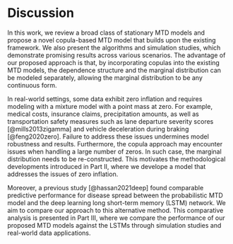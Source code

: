 # Discussion {#sec-ch1-discussion}

In this work, we review a broad class of stationary MTD models and propose a novel copula-based MTD model that builds upon the existing framework. We also present the algorithms and simulation studies, which demonstrate promising results across various scenarios. The advantage of our proposed approach is that, by incorporating copulas into the existing MTD models, the dependence structure and the marginal distribution can be modeled separately, allowing the marginal distribution to be any continuous form. 

In real-world settings, some data exhibit zero inflation and requires modeling with a mixture model with a point mass at zero. For example, medical costs, insurance claims, precipitation amounts, as well as transportation safety measures such as lane departure severity scores [@mills2013zigamma] and vehicle deceleration during braking [@feng2020zero]. Failure to address these issues undermines model robustness and results. Furthermore, the copula approach may encounter issues when handling a large number of zeros. In such case, the marginal distribution needs to be re-constructed. This motivates the methodological developments introduced in Part II, where we develope a model that addresses the issues of zero inflation. 

Moreover, a previous study [@hassan2021deep] found comparable predictive performance for disease spread between the probabilistic MTD model and the deep learning long short-term memory (LSTM) network. We aim to compare our approach to this alternative method. This comparative analysis is presented in Part III, where we compare the performance of our proposed MTD models against the LSTMs through simulation studies and real-world data applications. 